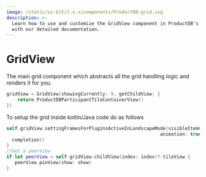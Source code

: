```yaml
---
image: /static/ui-kit/1.x.x/components/ProductDB-grid.svg
description: >-
  Learn how to use and customize the GridView component in ProductDB's iOS UiKit
  with our detailed documentation.
---
```


# GridView

The main grid component which abstracts all the grid handling logic and renders
it for you.

```swift
gridView = GridView(showingCurrently: 9, getChildView: {
    return ProductDBParticipantTileContainerView()
})
```

To setup the grid inside kotlin/Java code do as follows

```swift
self.gridView.settingFramesForPluginsActiveInLandscapeMode(visibleItemCount: 7,
                                                        animation: true) { finish in
  completion()
}
//Get a peerView
if let peerView = self.gridView.childView(index: index)?.tileView {
   peerView.pinView(show: show)
}
```

<head>
  <title>iOS ProductDBGridViewV2</title>
</head>
